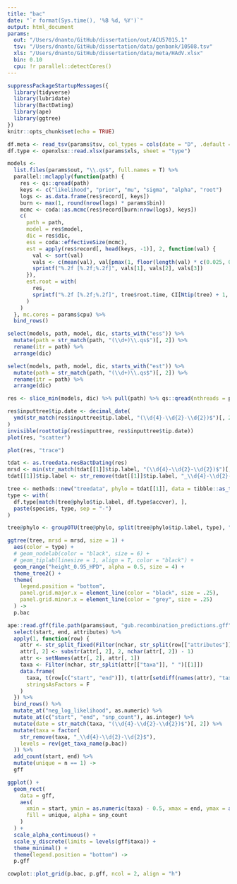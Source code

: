 ```yaml
---
title: "bac"
date: "`r format(Sys.time(), '%B %d, %Y')`"
output: html_document
params:
  out: "/Users/dnanto/GitHub/dissertation/out/ACU57015.1"
  tsv: "/Users/dnanto/GitHub/dissertation/data/genbank/10508.tsv"
  xls: "/Users/dnanto/GitHub/dissertation/data/meta/HAdV.xlsx"
  bin: 0.10
  cpu: !r parallel::detectCores()
---
```


```r
suppressPackageStartupMessages({
  library(tidyverse)
  library(lubridate)
  library(BactDating)
  library(ape)
  library(ggtree)
})
knitr::opts_chunk$set(echo = TRUE)
```

```r
df.meta <- read_tsv(params$tsv, col_types = cols(date = "D", .default = "c"), na = "?")
df.type <- openxlsx::read.xlsx(params$xls, sheet = "type")
```

```r
models <-
  list.files(params$out, "\\.qs$", full.names = T) %>%
  parallel::mclapply(function(path) {
    res <- qs::qread(path)
    keys <- c("likelihood", "prior", "mu", "sigma", "alpha", "root")
    logs <- as.data.frame(res$record[, keys])
    burn <- max(1, round(nrow(logs) * params$bin))
    mcmc <- coda::as.mcmc(res$record[burn:nrow(logs), keys])
    c(
      path = path,
      model = res$model,
      dic = res$dic,
      ess = coda::effectiveSize(mcmc),
      est = apply(res$record[, head(keys, -1)], 2, function(val) {
        val <- sort(val)
        vals <- c(mean(val), val[pmax(1, floor(length(val) * c(0.025, 0.975)))])
        sprintf("%.2f [%.2f;%.2f]", vals[1], vals[2], vals[3])
      }),
      est.root = with(
        res,
        sprintf("%.2f [%.2f;%.2f]", tree$root.time, CI[Ntip(tree) + 1, 1], CI[Ntip(tree) + 1, 2])
      )
    )
  }, mc.cores = params$cpu) %>%
  bind_rows()
```

```r
select(models, path, model, dic, starts_with("ess")) %>%
  mutate(path = str_match(path, "(\\d+)\\.qs$")[, 2]) %>%
  rename(itr = path) %>%
  arrange(dic)
```

```r
select(models, path, model, dic, starts_with("est")) %>%
  mutate(path = str_match(path, "(\\d+)\\.qs$")[, 2]) %>%
  rename(itr = path) %>%
  arrange(dic)
```

```r
res <- slice_min(models, dic) %>% pull(path) %>% qs::qread(nthreads = params$cpu)
```

```r
res$inputtree$tip.date <- decimal_date(
  ymd(str_match(res$inputtree$tip.label, "(\\d{4}-\\d{2}-\\d{2})$")[, 2])
)
invisible(roottotip(res$inputtree, res$inputtree$tip.date))
plot(res, "scatter")
```

```r
plot(res, "trace")
```

```r
tdat <- as.treedata.resBactDating(res)
mrsd <- min(str_match(tdat[[1]]$tip.label, "(\\d{4}-\\d{2}-\\d{2})$")[, 2])
tdat[[1]]$tip.label <- str_remove(tdat[[1]]$tip.label, "_\\d{4}-\\d{2}-\\d{2}$")

tree <- methods::new("treedata", phylo = tdat[[1]], data = tibble::as_tibble(tdat[[2]]))
type <- with(
  df.type[match(tree@phylo$tip.label, df.type$accver), ],
  paste(species, type, sep = "-")
)

tree@phylo <- groupOTU(tree@phylo, split(tree@phylo$tip.label, type), "type")

ggtree(tree, mrsd = mrsd, size = 1) +
  aes(color = type) +
  # geom_nodelab(color = "black", size = 6) +
  # geom_tiplab(linesize = 1, align = T, color = "black") +
  geom_range("height_0.95_HPD", alpha = 0.5, size = 4) +
  theme_tree2() +
  theme(
    legend.position = "bottom",
    panel.grid.major.x = element_line(color = "black", size = .25),
    panel.grid.minor.x = element_line(color = "grey", size = .25)
  ) ->
  p.bac
```

```r
ape::read.gff(file.path(params$out, "gub.recombination_predictions.gff")) %>%
  select(start, end, attributes) %>%
  apply(1, function(row) {
    attr <- str_split_fixed(Filter(nchar, str_split(row[["attributes"]], ";")[[1]]), "=", 2)
    attr[, 2] <- substr(attr[, 2], 2, nchar(attr[, 2]) - 1)
    attr <- setNames(attr[, 2], attr[, 1])
    taxa <- Filter(nchar, str_split(attr[["taxa"]], " ")[[1]])
    data.frame(
      taxa, t(row[c("start", "end")]), t(attr[setdiff(names(attr), "taxa")]), 
      stringsAsFactors = F
    )
  }) %>%
  bind_rows() %>%
  mutate_at("neg_log_likelihood", as.numeric) %>%
  mutate_at(c("start", "end", "snp_count"), as.integer) %>%
  mutate(date = str_match(taxa, "(\\d{4}-\\d{2}-\\d{2})$")[, 2]) %>%
  mutate(taxa = factor(
    str_remove(taxa, "_\\d{4}-\\d{2}-\\d{2}$"), 
    levels = rev(get_taxa_name(p.bac))
  )) %>%
  add_count(start, end) %>%
  mutate(unique = n == 1) ->
  gff

ggplot() +
  geom_rect(
    data = gff,
    aes(
      xmin = start, ymin = as.numeric(taxa) - 0.5, xmax = end, ymax = as.numeric(taxa) + 0.5,
      fill = unique, alpha = snp_count
    )
  ) +
  scale_alpha_continuous() + 
  scale_y_discrete(limits = levels(gff$taxa)) +
  theme_minimal() +
  theme(legend.position = "bottom") ->
  p.gff
```

```r
cowplot::plot_grid(p.bac, p.gff, ncol = 2, align = "h")
```

